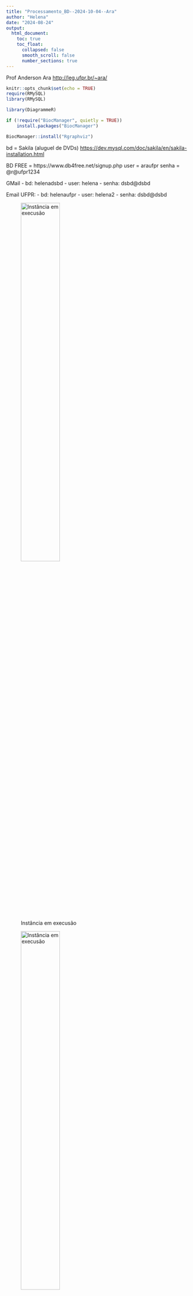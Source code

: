 ```yaml
---
title: "Processamento_BD--2024-10-04--Ara"
author: "Helena"
date: "2024-08-24"
output:
  html_document:
    toc: true
    toc_float:
      collapsed: false
      smooth_scroll: false
      number_sections: true
---
```


Prof Anderson Ara
<http://leg.ufpr.br/~ara/>


```r
knitr::opts_chunk$set(echo = TRUE)
require(RMySQL)
library(RMySQL)

library(DiagrammeR)

if (!require("BiocManager", quietly = TRUE))
    install.packages("BiocManager")

BiocManager::install("Rgraphviz")
```

bd = Sakila (aluguel de DVDs)
<https://dev.mysql.com/doc/sakila/en/sakila-installation.html>


BD FREE = https://www.db4free.net/signup.php
user = araufpr
senha = @r@ufpr1234

GMail
- bd: helenadsbd
- user: helena
- senha: dsbd@dsbd

Email UFPR:
- bd: helenaufpr
- user: helena2
- senha: dsbd@dsbd


![Instância em execusão](~/DSBD/07-Processamento_de_Big_Data/Imagens/Captura de tela de 2024-10-04 21-59-35.png "Instância em execusão"){width=50%}



![Instância em execusão](~/DSBD/07-Processamento_de_Big_Data/Imagens/Captura de tela de 2024-10-04 21-56-59.png "Instância em execusão"){width=50%}



```r
con <- dbConnect(MySQL(),
                host="db4free.net",
                user="helena2",
                password="dsbd@dsbd",
                dbname="helenaufpr")

dbGetInfo(con)

dbListTables(con)

teste <- dbGetQuery(con, "SELECT * FROM TESTE")
rental <- dbGetQuery(con, "SELECT * FROM rental")
ALGOqNAOdeuTEMPOdeLER <- dbGetQuery(con, "SELECT * FROM TESTE")

dbDisconnect(con)
```


# 05-10-2024

## Fundamentos: Causa Comum

$A \bot B$ = A é independente de B

$A \bot B | C$ = Sabendo de C, A é independente de B (independencia condicional)

Se $A_1 \bot A_2$ -> $P(A_1 | A_2) = P(A_1)$

Se $A_1 \bot A_3 | A_2$ -> $P(A_1 |A_3, A_2) = P(A_1 | A_2)$

```r
library(DiagrammeR)
mermaid(diagram = 'graph LR;
    A(("A"))-->B(("B" ));
    B --> C(("C"));')

```



dISTRIBUIÇÃO DE Probabilidade ($\theta$) - valor entre 0 e 1.

Priori + dados = posteriori


$$X ~Bin(n, \theta)$$
$$ \theta ~ Beta (a,b)$$
$$\theta(x ~ Beta (a+x, b+n)) $$

Beta tem dominio entre 0 e 1
```r
n = 10
x = 2
a = 1
b = 2
theta <-  seq(0,1, length.out=1000)
plot(theta, dbeta(theta, a ,b), type = "l")



a = 1
b = 0.2
plot(theta, dbeta(theta, a ,b), type = "l")


a = 2
b = 2
theta <-  seq(0,1, length.out=1000)
plot(theta, dbeta(theta, a ,b), type = "l", ylim = c(0,5))
lines(theta, 
      dbeta(theta, a+x, b+n-x), 
      col = "red", lwd =2)

EMV = x=n
MAP = (a+x-1)/(a+b-x )hel =p.RERT 






```








